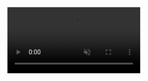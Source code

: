 <div style={{
  position: 'relative',
  minHeight: '100vh',
  overflow: 'hidden',
  marginTop: '-80px',
  paddingTop: '0'
}}>
  <video
    autoPlay
    loop
    muted
    playsInline
    style={{
      position: 'fixed',
      top: '50%',
      left: '50%',
      minWidth: '100%',
      minHeight: '100%',
      width: 'auto',
      height: 'auto',
      transform: 'translate(-50%, -50%)',
      objectFit: 'cover',
      zIndex: -1
    }}
    src="/videos/swpvideo.mp4"
  />
  <div style={{
    position: 'relative',
    zIndex: 1,
    minHeight: '100vh',
    display: 'flex',
    alignItems: 'center',
    justifyContent: 'center',
    padding: '4rem 2rem'
  }}>
    <div style={{
      maxWidth: '1200px',
      width: '100%',
      textAlign: 'center'
    }}>
      <img 
        src="/swarmpadtitle.svg" 
        alt="Swarmpad" 
        style={{
          maxWidth: '600px',
          width: '100%',
          height: 'auto',
          marginBottom: '1.5rem',
          filter: 'drop-shadow(0 4px 6px rgba(0, 0, 0, 0.5))'
        }}
      />
      <p style={{
        fontSize: '1.5rem',
        color: 'rgba(255, 255, 255, 0.8)',
        marginBottom: '5rem',
        fontWeight: '400'
      }}>
        The only AI Launchpad on Solana
      </p>

      <div style={{
        display: 'grid',
        gridTemplateColumns: 'repeat(2, 1fr)',
        gap: '1.5rem',
        maxWidth: '900px',
        margin: '0 auto'
      }}>
        <Card
          title="What is this platform?"
          icon="book-open"
          href="/quickstart"
        >
          <div style={{ color: 'rgba(255, 255, 255, 0.7)', fontSize: '1rem', marginTop: '0.5rem' }}>
            Discover what makes this documentation platform unique and powerful.
          </div>
        </Card>

        <Card
          title="What is MDX?"
          icon="code"
          href="/essentials/markdown"
        >
          <div style={{ color: 'rgba(255, 255, 255, 0.7)', fontSize: '1rem', marginTop: '0.5rem' }}>
            Understanding the powerful MDX format for documentation.
          </div>
        </Card>

        <Card
          title="Quickstart"
          icon="rocket"
          href="/quickstart"
        >
          <div style={{ color: 'rgba(255, 255, 255, 0.7)', fontSize: '1rem', marginTop: '0.5rem' }}>
            Begin building your documentation in minutes.
          </div>
        </Card>

        <Card
          title="Developers"
          icon="terminal"
          href="/api-reference/introduction"
        >
          <div style={{ color: 'rgba(255, 255, 255, 0.7)', fontSize: '1rem', marginTop: '0.5rem' }}>
            Home to all developers building with our platform.
          </div>
        </Card>
      </div>
    </div>
  </div>
</div>